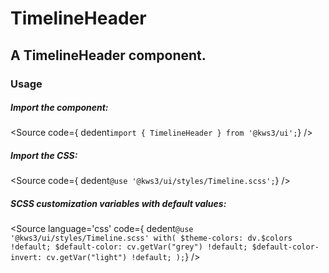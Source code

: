 
<Version />

# TimelineHeader
## A TimelineHeader component.

<Meta of={Stories} />
<Canvas of={Stories.Main} />
<Controls />

### Usage
##### Import the component:
<Source
  code={ dedent`import { TimelineHeader } from '@kws3/ui';`}
/>

##### Import the CSS:
<Source
  code={ dedent`@use '@kws3/ui/styles/Timeline.scss';`}
/>

##### SCSS customization variables with default values:
<Source
  language='css'
  code={ dedent`
    @use '@kws3/ui/styles/Timeline.scss' with(
      $theme-colors: dv.$colors !default;
      $default-color: cv.getVar("grey") !default;
      $default-color-invert: cv.getVar("light") !default;
    );
  `}
/>
